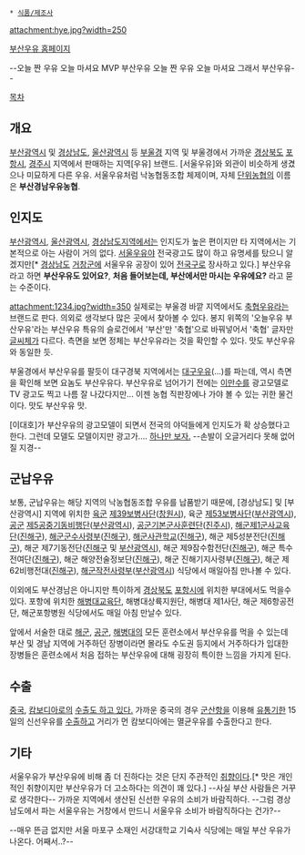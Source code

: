  * [[식품/제조사]]

attachment:hye.jpg?width=250

[http://www.busanmilk.com 부산우유 홈페이지]

--오늘 짠 우유 오늘 마셔요 MVP 부산우유 오늘 짠 우유 오늘 마셔요 그래서 부산우유--

[[목차]]
== 개요 ==
[[부산광역시]] 및 [[경상남도]], [[울산광역시]] 등 [[부울경]] 지역 및 부울경에서 가까운 [[경상북도]] [[포항시]], [[경주시]] 지역에서 판매하는 지역[우유] 브랜드. [서울우유]와 외관이 비슷하게 생겼으나 미묘하게 다른 우유. 서울우유처럼 낙농협동조합 체제이며, 자체 [[농협|단위농협]]의 이름은 '''부산경남우유농협'''.

== 인지도 ==
[[부산광역시]], [[울산광역시]], [[경상남도]]지역에서는 인지도가 높은 편이지만 타 지역에서는 기본적으로 아는 사람이 거의 없다. [[서울우유]]야 전국광고도 많이 하고 유명세를 탔으니 알겠지만[* [[경상남도]] [[거창군]]에 서울우유 공장이 있어 [[전국구]]로 장사하고 있다.] 부산우유라고 하면 '''부산우유도 있어요?''', '''처음 들어보는데, 부산에서만 마시는 우유에요?''' 라고 묻는 수준이다. 

attachment:1234.jpg?width=350
실제로는 부울경 바깥 지역에서도 [[축협]][[우유]]라는 브랜드로 판다. 의외로 생각보다 많은 곳에서 찾아볼 수 있다. 봉지 위쪽의 '오늘우유 부산우유'라는 부산우유 특유의 슬로건에서 '부산'만 '축협'으로 바꿔넣어서 '축협' 글자만 [[글씨체]]가 다르다. 측면을 보면 정체는 부산우유라는 것을 확인할 수 있다. 맛도 부산우유와 동일한 듯.

부울경에서 부산우유를 팔듯이 대구경북 지역에서는 [[대구]]우유(...)를 파는데, 역시 측면을 확인해 보면 요놈도 부산우유다. 부산우유로 넘어가기 전에는 [[이만수]]를 광고모델로 TV 광고도 찍고 나름 잘 나갔다지만... 이젠 농협 직판장에나 가야 볼 수 있는 귀한 물건이다. 맛도 부산우유 맛.

[이대호]가 부산우유의 광고모델이 되면서 전국의 야덕들에게 인지도가 확 상승했다고 한다. 그런데 모델도 모델이지만 광고가.... [http://www.youtube.com/watch?v=-5He1TIWbpM 하나만 보자.] --손발이 오글거리다 못해 없어질 지경--
== 군납우유 ==
보통, 군납우유는 해당 지역의 낙농협동조합 우유를 납품받기 때문에, [경상남도] 및 [부산광역시] 지역에 위치한 [[육군]] [[제39보병사단]]([[창원시]]), 육군 [[제53보병사단]]([[부산광역시]]), [[공군]] [[제5공중기동비행단]]([[부산광역시]]), [[공군기본군사훈련단]]([[진주시]]), [[해군제1군사교육단]]([[진해구]]), [[해군]]군수사령부([[진해구]]), [[해군사관학교]]([[진해구]]), 해군 제5성분전단([[진해구]]), 해군 제7기동전단([[진해구]] 및 [[부산광역시]]), 해군 제9잠수함전단([[진해구]]), 해군 특수전여단([[진해구]]), 해군 해양전술정보단([[진해구]]), 해군 진해기지사령부([[진해구]]), 해군 제62비행전대([[진해구]]), [[해군작전사령부]]([[부산광역시]]) 식당에서 매일아침 만나볼 수 있다.

이외에도 부산경남은 아니지만 특이하게 [[경상북도]] [[포항시]]에 위치한 부대에서도 먹을수 있다. 포항에 위치한 [[해병대교육단]], 해병대상륙지원단, 해병대 제1사단, 해군 제6항공전단, 해군포항병원 식당에서도 매일 아침 만날수 있다. 

앞에서 서술한 대로 [[해군]], [[공군]], [[해병대]]의 모든 훈련소에서 부산우유를 먹을 수 있는데 부산 및 경남 지역에 거주하던 장병이라면 몰라도 수도권 등지에서 거주하다가 입대한 장병들은 훈련소에서 처음 접하는 부산우유에 대해 굉장히 특이한 느낌을 가지게 된다.

== 수출 ==
[[중국]], [[캄보디아]]로의 [http://news.naver.com/main/read.nhn?mode=LSD&mid=sec&sid1=102&oid=005&aid=0000614241 수출도 하고 있다.] 가까운 중국의 경우 [[군산항]]을 이용해 [[유통기한]] 15일의 신선우유를 [[수출]]하고 거리가 먼 캄보디아에는 멸균우유를 수출한다고 한다.
== 기타 ==
서울우유가 부산우유에 비해 좀 더 진하다는 것은 단지 주관적인 [[취향]]이다.[* 맛은 개인적인 취향이지만 부산우유가 더 고소하다는 의견이 꽤 있다.] --사실 부산 사람들은 거꾸로 생각한다-- 가까운 지역에서 생산된 신선한 우유의 소비가 바람직하다. --그럼 경상남도에서 파는 서울우유는 거창에서 만드니 서울우유 소비가 바람직하다는 건가?--

--매우 뜬금 없지만 서울 마포구 소재인 서강대학교 기숙사 식당에는 매일 부산 우유가 나온다. 어째서..?--

